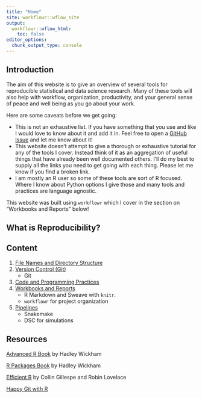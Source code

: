 ```yaml
---
title: "Home"
site: workflowr::wflow_site
output:
  workflowr::wflow_html:
    toc: false
editor_options:
  chunk_output_type: console
---
```


## Introduction

The aim of this website is to give an overview of several tools for reproducible statistical and data science research. Many of these tools will also help with workflow, organization, productivity, and your general sense of peace and well being as you go about your work. 

Here are some caveats before we get going: 

+ This is not an exhaustive list. If you have something that you use and like I would love to know about it and add it in. Feel free to open a [GitHub Issue]() and let me know about it!
+ This website doesn't attempt to give a thorough or exhaustive tutorial for any of the tools I cover. Instead think of it as an aggregation of useful things that have already been well documented others. I'll do my best to supply all the links you need to get going with each thing. Please let me know if you find a broken link.
+ I am mostly an R user so some of these tools are sort of R focused. Where I know about Python options I give those and many tools and practices are language agnostic.

This website was built using `workflowr` which I cover in the section on "Workbooks and Reports" below!

## What is Reproducibility?


## Content

1. [File Names and Directory Structure](file_org.html)
1. [Version Control (Git)](version_control.html)
    + Git
1. [Code and Programming Practices](programming.html)
1. [Workbooks and Reports](workbooks.html)
    + R Markdown and Sweave with `knitr`.
    + `workflowr` for project organization
1. [Pipelines](pipelines.html)
    + Snakemake
    + DSC for simulations


## Resources

[Advanced R Book](http://adv-r.had.co.nz/) by Hadley Wickham

[R Packages Book](https://r-pkgs.org/) by Hadley Wickham

[Efficient R](https://csgillespie.github.io/efficientR) by Collin Gillespe and Robin Lovelace

[Happy Git with R](https://happygitwithr.com/)
